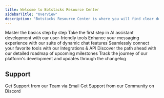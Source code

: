 ```yaml
---
title: Welcome to Botstacks Resource Center
sidebarTitle: "Overview"
description: "Botstacks Resource Center is where you will find clear documentation on features and setup guides and more."
---
```



<CardGroup cols={2}>

  <Card title="Learn the Basics" icon="sparkles" href="quick-start/basics">
    Master the basics step by step
  </Card>

  <Card title="Start building AI Assistants" icon="rocket" href="designer">
    Take the first step in AI assistant development with our user-friendly tools
  </Card>

  <Card title="Chat Features" icon="comments" href="sdk-reference">
    Enhance your messaging experience with our suite of dynamic chat features
  </Card>

  <Card title="Integrations & API" icon="gear" href="api-reference">
    Seamlessly connect your favorite tools with our Integrations & API
  </Card>

  <Card title="Roadmap" icon="compass" href="miscellaneous/roadmap">
    Discover the path ahead with our detailed roadmap of upcoming milestones
  </Card>

  <Card title="Changelog" icon="clock" href="miscellaneous/changelog">
    Track the journey of our platform's development and updates through the changelog
  </Card>

</CardGroup>


## Support

<CardGroup cols={2}>

  <Card title="Email" icon="envelope" href="mailto:Support@Botstacks.ai">
    Get Support from our Team via Email
  </Card>

  <Card title="Community" icon="discord" href="https://discord.gg/eXV43sfDkb">
    Get Support from our Community on Discord
  </Card>

</CardGroup>
